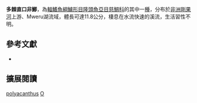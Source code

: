 {{Speciesbox
| name = 多棘直口非鯽
| status = LC
| status_system = IUCN3.1
| image = 
| image_width = 260px
| image_caption = 
| genus = Orthochromis
| species = polyacanthus
| authority = [[Boulenger|Boulenger]], 1899
| synonyms = *''Tilapia polyacanthus''<br /><small>Boulenger, 1899</small>
*''Haplochromis polyacanthus''<br /><small>Boulenger, 1899</small>
*''Rheohaplochromis polyacanthus''<br /><small>Boulenger, 1899</small>
*''Schwetzochromis polyacanthus''<br /><small>Boulenger, 1899</small>
}}
'''多棘直口非鯽'''，為[[輻鰭魚綱|輻鰭魚綱]][[鱸形目|鱸形目]][[隆頭魚亞目|隆頭魚亞目]][[慈鯛科|慈鯛科]]的其中一[[種|種]]，分布於[[非洲|非洲]][[剛果河|剛果河]]上游、Mweru湖流域，體長可達11.8公分，棲息在水流快速的溪流，生活習性不明。

== 參考文獻 ==
*{{FishBase_species|genus=Orthochromis|species=polyacanthus|year=2013|month=4}}

== 擴展閱讀 ==
{{refbegin}}
{{wikispecies-inline|Orthochromis polyacanthus|多棘直口非鯽}}
{{refend}}
{{Taxonbar|from=Q5858119}}

[[Category:直口非鯽屬|polyacanthus]]
[[Category:1899年描述的鱼类|O]]


{{鱸形目小作品}}